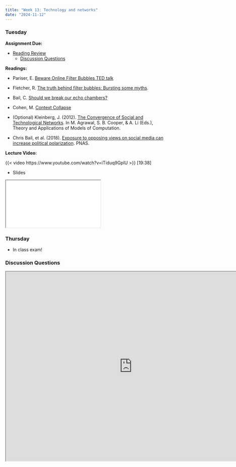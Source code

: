 ```yaml
---
title: "Week 13: Technology and networks"
date: "2024-11-12"
---
```


### Tuesday

**Assignment Due:**

* [Reading Review](/syllabus/syllabus.qmd#reading-review-assignments)
    * [Discussion Questions](#discussion-questions)

**Readings:**

* Pariser, E. [Beware Online Filter Bubbles TED talk](https://www.ted.com/talks/eli_pariser_beware_online_filter_bubbles)
* Fletcher, R. [The truth behind filter bubbles: Bursting some myths](https://reutersinstitute.politics.ox.ac.uk/risj-review/truth-behind-filter-bubbles-bursting-some-myths).
* Bail, C. [Should we break our echo chambers?](https://www.youtube.com/watch?v=nwRm_ssTarE)
* Cohen, M. [Context Collapse](https://www.psychologytoday.com/intl/blog/finding-love-the-scientific-take/202012/context-collapse)

* (Optional) Kleinberg, J. (2012). [The Convergence of Social and Technological Networks](https://link-springer-com.ezproxy.lib.purdue.edu/chapter/10.1007%2F978-3-642-29952-0_8). In M. Agrawal, S. B. Cooper, & A. Li (Eds.), Theory and Applications of Models of Computation.
* Chris Bail, et al. (2018). [Exposure to opposing views on social media can increase political polarization](https://www.pnas.org/content/115/37/9216). PNAS.

**Lecture Video:**

{{< video https://www.youtube.com/watch?v=iTiduq9GplU >}} [19:38]

* Slides

<iframe class='slide-deck' src="/lectures/content_lectures/networks_and_tech.html"></iframe>


### Thursday

* In class exam!

### Discussion Questions

<iframe src="https://pollev-embeds.com/discourses/e5gZH9oLKLIlkWeCP5kiQ/respond" width="800px" height="600px"></iframe>